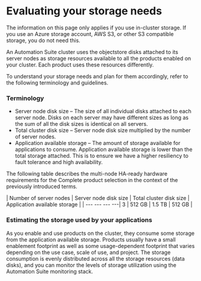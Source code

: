 ﻿# Evaluating your storage needs

The information on this page only applies if you use in-cluster storage. If you use an Azure storage account, AWS S3, or other S3 compatible storage, you do not need this.

An Automation Suite cluster uses the objectstore disks attached to its server nodes as storage resources available to all the products enabled on your cluster. Each product uses these resources differently.

To understand your storage needs and plan for them accordingly, refer to the following terminology and guidelines.

### Terminology

* Server node disk size – The size of all individual disks attached to each server node. Disks on each server may have different sizes as long as the sum of all the disk sizes is identical on all servers.
* Total cluster disk size – Server node disk size multiplied by the number of server nodes.
* Application available storage – The amount of storage available for applications to consume. Application available storage is lower than the total storage attached. This is to ensure we have a higher resiliency to fault tolerance and high availability.

The following table describes the multi-node HA-ready hardware requirements for the Complete product selection in the context of the previously introduced terms.


| Number of server nodes | Server node disk size | Total cluster disk size | Application available storage |
| --- --- --- ---| 3 | 512 GB | 1.5 TB | 512 GB |


### Estimating the storage used by your applications

As you enable and use products on the cluster, they consume some storage from the application available storage. Products usually have a small enablement footprint as well as some usage-dependent footprint that varies depending on the use case, scale of use, and project. The storage consumption is evenly distributed across all the storage resources (data disks), and you can monitor the levels of storage utilization using the Automation Suite monitoring stack.


